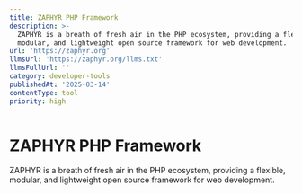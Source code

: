 ```yaml
---
title: ZAPHYR PHP Framework
description: >-
  ZAPHYR is a breath of fresh air in the PHP ecosystem, providing a flexible,
  modular, and lightweight open source framework for web development.
url: 'https://zaphyr.org'
llmsUrl: 'https://zaphyr.org/llms.txt'
llmsFullUrl: ''
category: developer-tools
publishedAt: '2025-03-14'
contentType: tool
priority: high
---
```


# ZAPHYR PHP Framework

ZAPHYR is a breath of fresh air in the PHP ecosystem, providing a flexible, modular, and lightweight open source framework for web development.
